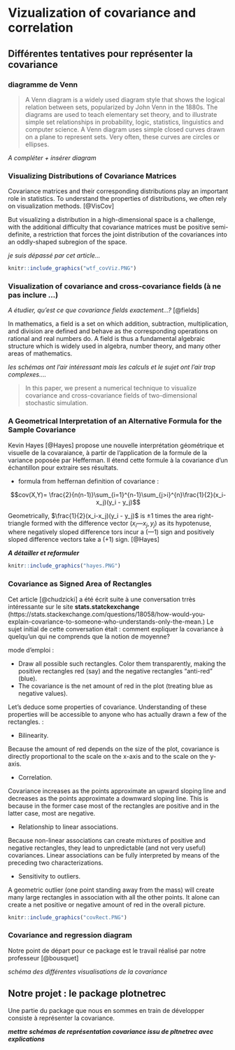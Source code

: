# Vizualization of covariance and correlation

## Différentes tentatives pour représenter la covariance

### diagramme de Venn 

> A Venn diagram is a widely used diagram style that shows the logical relation between sets, popularized by John Venn in the 1880s. The diagrams are used to teach elementary set theory, and to illustrate simple set relationships in probability, logic, statistics, linguistics and computer science. A Venn diagram uses simple closed curves drawn on a plane to represent sets. Very often, these curves are circles or ellipses.

*A compléter + insérer diagram*

### Visualizing Distributions of Covariance Matrices 

Covariance matrices and their corresponding distributions play an important role in statistics. To understand the properties of distributions, we often rely on visualization methods. [@VisCov]

But visualizing a distribution in a high-dimensional space is a challenge, with the additional
difficulty that covariance matrices must be positive semi-definite, a restriction that forces
the joint distribution of the covariances into an oddly-shaped subregion of the space.

*je suis dépassé par cet article...*

```r
knitr::include_graphics("wtf_covViz.PNG")
```

### Visualization of covariance and cross-covariance fields (à ne pas inclure ...)

 *A étudier, qu'est ce que covariance fields exactement...? * [@fields] 
 
In mathematics, a field is a set on which addition, subtraction, multiplication, and division are defined and behave as the corresponding operations on rational and real numbers do. A field is thus a fundamental algebraic structure which is widely used in algebra, number theory, and many other areas of mathematics.

*les schémas ont l'air intéressant mais les calculs et le sujet ont l'air trop complexes....*

> In this paper, we present a numerical technique to visualize covariance and cross-covariance fields of two-dimensional stochastic simulation.

### A Geometrical Interpretation of an Alternative Formula for the Sample Covariance

Kevin Hayes [@Hayes] propose une nouvelle interprétation géométrique et visuelle de la covaraiance, à partir de l'application de la formule de la variance poposée par Hefferman. Il étend cette formule à la covariance d'un échantillon pour extraire ses résultats. 

- formula from heffernan definition of covariance : 

$$cov(X,Y)= \frac{2}{n(n-1)}\sum_{i=1}^{n-1}\sum_{j>i}^{n}\frac{1}{2}(x_i-x_j)(y_i - y_j)$$

Geometrically, $\frac{1}{2}(x_i-x_j)(y_i - y_j)$ is ±1 times the area right-triangle formed with the difference vector $(x_i — x_j, y_j)$ as its hypotenuse, where negatively sloped difference tors incur a $(—1)$ sign and positively sloped difference vectors take a $(+1)$ sign. [@Hayes]

***A détailler et reformuler***

```r
knitr::include_graphics("hayes.PNG")
```

### Covariance as Signed Area of Rectangles 

Cet article [@chudzicki] a été écrit suite à une conversation trrès intéressante sur le site **stats.statckexchange** (https://stats.stackexchange.com/questions/18058/how-would-you-explain-covariance-to-someone-who-understands-only-the-mean.) Le sujet initial de cette conversation était : comment expliquer la covariance à quelqu'un qui ne comprends que la notion de moyenne?  

mode d'emploi : 

- Draw all possible such rectangles. Color them transparently, making the positive rectangles red (say) and the negative rectangles "anti-red" (blue).
- The covariance is the net amount of red in the plot (treating blue as negative values).

Let's deduce some properties of covariance. Understanding of these properties will be accessible to anyone who has actually drawn a few of the rectangles. :

- Bilinearity. 

Because the amount of red depends on the size of the plot, covariance is directly proportional to the scale on the x-axis and to the scale on the y-axis.

- Correlation. 

Covariance increases as the points approximate an upward sloping line and decreases as the points approximate a downward sloping line. This is because in the former case most of the rectangles are positive and in the latter case, most are negative.

- Relationship to linear associations. 

Because non-linear associations can create mixtures of positive and negative rectangles, they lead to unpredictable (and not very useful) covariances. Linear associations can be fully interpreted by means of the preceding two characterizations.

- Sensitivity to outliers. 

A geometric outlier (one point standing away from the mass) will create many large rectangles in association with all the other points. It alone can create a net positive or negative amount of red in the overall picture.

```r
knitr::include_graphics("covRect.PNG")
```

### Covariance and regression diagram

Notre point de départ pour ce package est le travail réalisé par notre professeur [@bousquet]

*schéma des différentes visualisations de la covariance*

## Notre projet : le package plotnetrec

Une partie du package que nous en sommes en train de développer consiste à représenter la covariance. 

***mettre schémas de représentation covariance issu de pltnetrec avec explications***

